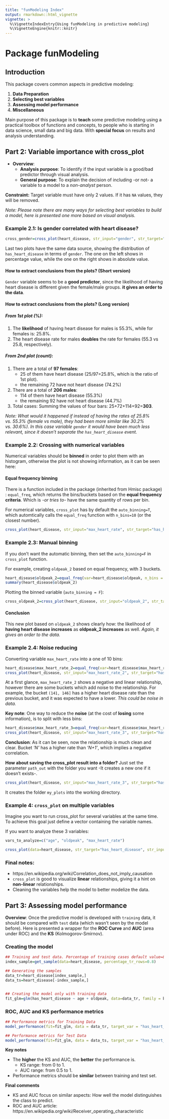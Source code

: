 ```yaml
---
title: "funModeling Index"
output: rmarkdown::html_vignette
vignette: >
  %\VignetteIndexEntry{Using funModeling in predictive modeling}
  %\VignetteEngine{knitr::knitr}
---
```


Package funModeling
====

## Introduction
This package covers common aspects in predictive modeling:

1. **Data Preparation**
2. **Selecting best variables**
3. **Assessing model performance**
4. **Miscellaneous**

Main purpose of this package is to **teach** some predictive modeling using a practical toolbox of functions and concepts, to people who is starting in data science, small data and big data. With **special focus** on results and analysis understanding.




## Part 2: Variable importance with cross_plot
* **Overview**:
    + **Analysis purpose**: To identify if the input variable is a good/bad predictor through visual analysis. 
    + **General purpose**: To explain the decision of including -or not- a variable to a model to a *non-analyst* person. 

**Constraint:** Target variable must have only 2 values. If it has `NA` values, they will be removed.

*Note: Please note there are many ways for selecting best variables to build a model, here is presented one more based on visual analysis.*

### Example 2.1: Is gender correlated with heart disease?
```r
cross_gender=cross_plot(heart_disease, str_input="gender", str_target="has_heart_disease")
```

Last two plots have the same data source, showing the distribution of `has_heart_disease` in terms of `gender`. The one on the left shows in percentage value, while the one on the right shows in absolute value.

#### How to extract conclusions from the plots? (Short version)
`Gender` variable seems to be a **good predictor**, since the likelihood of having heart disease is different given the female/male groups.  **it gives an order to the data**.

#### How to extract conclusions from the plots? (Long version)
##### From 1st plot (%):

1. The **likelihood** of having heart disease for males is 55.3%, while for females is: 25.8%.
2. The heart disease rate for males **doubles** the rate for females (55.3 vs 25.8, respectively). 

##### From 2nd plot (count):

1. There are a total of **97 females**:
    + 25 of them have heart disease (25/97=25.8%, which is the ratio of 1st plot).
    + the remaining 72 have not heart disease (74.2%)

2. There are a total of **206 males**:
    + 114 of them have heart disease (55.3%)
    + the remaining 92 have not heart disease (44.7%)

3. Total cases: Summing the values of four bars: 25+72+114+92=**303**.

*Note: What would it happened if instead of having the rates of 25.8% vs. 55.3% (female vs male), they had been more similar like 30.2% vs. 30.6%). In this case variable `gender` it would have been much less relevant, since it doesn't separate the `has_heart_disease` event.*

### Example 2.2: Crossing with numerical variables
Numerical variables should be **binned** in order to plot them with an histogram, otherwise the plot is not showing information, as it can be seen here:


#### Equal frequency binning
There is a function included in the package (inherited from Hmisc package) : `equal_freq`, which returns the bins/buckets based on the **equal frequency criteria**. Which is *-or tries to-* have the same quantity of rows per bin.

For numerical variables, `cross_plot` has by default the `auto_binning=T`, which automtically calls the `equal_freq` function with `n_bins=10` (or the closest number).

```r
cross_plot(heart_disease, str_input="max_heart_rate", str_target="has_heart_disease")
```

### Example 2.3: Manual binning
If you don't want the automatic binning, then set the `auto_binning=F` in `cross_plot` function.

For example, creating `oldpeak_2` based on equal frequency, with 3 buckets.

```r
heart_disease$oldpeak_2=equal_freq(var=heart_disease$oldpeak, n_bins = 3)
summary(heart_disease$oldpeak_2)
```

Plotting the binned variable (`auto_binning = F`):
```r
cross_oldpeak_2=cross_plot(heart_disease, str_input="oldpeak_2", str_target="has_heart_disease", auto_binning = F)
```

#### **Conclusion**
This new plot based on `oldpeak_2` shows clearly how: the likelihood of **having heart disease increases** as **oldpeak_2 increases** as well. *Again, it gives an order to the data.*

### Example 2.4: Noise reducing
Converting variable `max_heart_rate` into a one of 10 bins:

```r
heart_disease$max_heart_rate_2=equal_freq(var=heart_disease$max_heart_rate, n_bins = 10)
cross_plot(heart_disease, str_input="max_heart_rate_2", str_target="has_heart_disease")
```

At a first glance, `max_heart_rate_2` shows a negative and linear relationship, however there are some buckets which add noise to the relationship. For example, the bucket `(141, 146]` has a higher heart disease rate than the previous bucket, and it was expected to have a lower. *This could be noise in data.* 

**Key note**: One way to reduce the **noise** (at the cost of **losing** some information), is to split with less bins:

```r
heart_disease$max_heart_rate_3=equal_freq(var=heart_disease$max_heart_rate, n_bins = 5)
cross_plot(heart_disease, str_input="max_heart_rate_3", str_target="has_heart_disease")
```

**Conclusion**: As it can be seen, now the relationship is much clean and clear. Bucket *'N'* has a higher rate than *'N+1'*, which implies a negative correlation.


**How about saving the cross_plot result into a folder?**
Just set the parameter `path_out` with the folder you want -It creates a new one if it doesn't exists-.
```r
cross_plot(heart_disease, str_input="max_heart_rate_3", str_target="has_heart_disease", path_out="my_plots")
```
It creates the folder `my_plots` into the working directory. 

### Example 4: `cross_plot` on multiple variables
Imagine you want to run cross_plot for several variables at the same time. To achieve this goal just define a vector containing the variable names.

If you want to analyze these 3 variables: 
```r
vars_to_analyze=c("age", "oldpeak", "max_heart_rate")
```

```r
cross_plot(data=heart_disease, str_target="has_heart_disease", str_input=vars_to_analyze)
```


### Final notes:
* https://en.wikipedia.org/wiki/Correlation_does_not_imply_causation
* `cross_plot` is good to visualize **linear** relationships, giving it a hint on **non-linear** relationships.
* Cleaning the variables help the model to better modelize the data.


## Part 3: Assessing model performance

**Overview**: Once the predictive model is developed with `training` data, it should be compared with `test` data (which wasn't seen by the model before). Here is presented a wrapper for the **ROC Curve** and **AUC** (area under ROC) and  the **KS** (Kolmogorov-Smirnov).


### Creating the model
```r
## Training and test data. Percentage of training cases default value=80%.
index_sample=get_sample(data=heart_disease, percentage_tr_rows=0.8)

## Generating the samples
data_tr=heart_disease[index_sample,] 
data_ts=heart_disease[-index_sample,]


## Creating the model only with training data
fit_glm=glm(has_heart_disease ~ age + oldpeak, data=data_tr, family = binomial)

```

### ROC, AUC and KS performance metrics
```r
## Performance metrics for Training Data
model_performance(fit=fit_glm, data = data_tr, target_var = "has_heart_disease")

## Performance metrics for Test Data
model_performance(fit=fit_glm, data = data_ts, target_var = "has_heart_disease")
```

**Key notes**

* The **higher** the KS and AUC, the **better** the performance is.
    + KS range: from 0 to 1.
    + AUC range: from 0.5 to 1.
* Performance metrics should be **similar** between training and test set.

**Final comments**

* KS and AUC focus on similar aspects: How well the model distinguishes the class to predict.
* ROC and AUC article: https://en.wikipedia.org/wiki/Receiver_operating_characteristic
